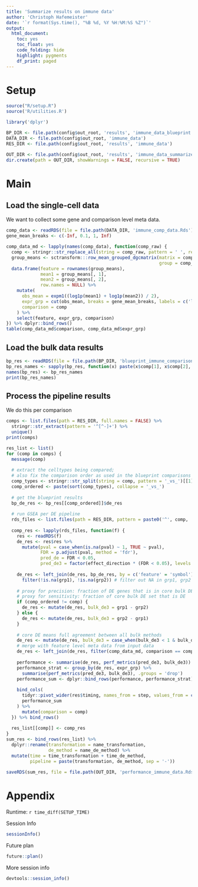 ```yaml
---
title: 'Summarize results on immune data'
author: 'Christoph Hafemeister'
date: '`r format(Sys.time(), "%B %d, %Y %H:%M:%S %Z")`'
output:
  html_document: 
    toc: yes
    toc_float: yes
    code_folding: hide
    highlight: pygments
    df_print: paged
---
```


# Setup

```r
source("R/setup.R")
source('R/utilities.R')

library('dplyr')

BP_DIR <- file.path(config$out_root, 'results', 'immune_data_blueprint')
DATA_DIR <- file.path(config$out_root, 'immune_data')
RES_DIR <- file.path(config$out_root, 'results', 'immune_data')

OUT_DIR <- file.path(config$out_root, 'results', 'immune_data_summarized')
dir.create(path = OUT_DIR, showWarnings = FALSE, recursive = TRUE)
```


# Main

## Load the single-cell data

We want to collect some gene and comparison level meta data.

```r
comp_data <- readRDS(file = file.path(DATA_DIR, 'immune_comp_data.Rds'))
gene_mean_breaks <- c(-Inf, 0.1, 1, Inf)

comp_data_md <- lapply(names(comp_data), function(comp_raw) {
  comp <- stringr::str_replace_all(string = comp_raw, pattern = ' ', replacement = '_')
  group_means <- sctransform:::row_mean_grouped_dgcmatrix(matrix = comp_data[[comp_raw]]$counts, 
                                                          group = comp_data[[comp_raw]]$cell_metadata$group_id, shuffle = FALSE)
  data.frame(feature = rownames(group_means),
             mean1 = group_means[, 1],
             mean2 = group_means[, 2], 
             row.names = NULL) %>%
    mutate(
      obs_mean = expm1((log1p(mean1) + log1p(mean2)) / 2),
      expr_grp = cut(obs_mean, breaks = gene_mean_breaks, labels = c('low', 'medium', 'high')),
      comparison = comp
    ) %>%
    select(feature, expr_grp, comparison)
}) %>% dplyr::bind_rows()
table(comp_data_md$comparison, comp_data_md$expr_grp)
```


## Load the bulk data results

```r
bp_res <- readRDS(file = file.path(BP_DIR, 'blueprint_immune_comparisons.Rds'))
bp_res_names <- sapply(bp_res, function(x) paste(x$comp[1], x$comp[2], sep = '_vs_'))
names(bp_res) <- bp_res_names
print(bp_res_names)
```


## Process the pipeline results

We do this per comparison
```r
comps <- list.files(path = RES_DIR, full.names = FALSE) %>%
  stringr::str_extract(pattern = '^[^-]+') %>%
  unique()
print(comps)
```

```r
res_list <- list()
for (comp in comps) {
  message(comp)
  
  # extract the celltypes being compared; 
  # also fix the comparison order as used in the blueprint comparisons
  comp_types <- stringr::str_split(string = comp, pattern = '_vs_')[[1]] 
  comp_ordered <- paste(sort(comp_types), collapse = '_vs_')
  
  # get the blueprint results
  bp_de_res <- bp_res[[comp_ordered]]$de_res
  
  # run GSEA per DE pipeline
  rds_files <- list.files(path = RES_DIR, pattern = paste0('^', comp, '.*\\.Rds$'), full.names = TRUE)
  
  comp_res <- lapply(rds_files, function(f) {
    res <- readRDS(f)
    de_res <- res$res %>% 
      mutate(pval = case_when(is.na(pval) ~ 1, TRUE ~ pval),
             FDR = p.adjust(pval, method = 'fdr'),
             pred_de = FDR < 0.05,
             pred_de3 = factor(effect_direction * (FDR < 0.05), levels = c(-1, 0, 1)))
    
    de_res <- left_join(de_res, bp_de_res, by = c('feature' = 'symbol')) %>%
      filter(!is.na(grp1), !is.na(grp2)) # filter out NA in grp1, grp2 (non-matching gene names)?
    
    # proxy for precision: fraction of DE genes that is in core bulk DE set
    # proxy for sensitivity: fraction of core bulk DE set that is DE
    if (comp_ordered != comp) {
      de_res <- mutate(de_res, bulk_de3 = grp1 - grp2)
    } else {
      de_res <- mutate(de_res, bulk_de3 = grp2 - grp1)
    }
    
    # core DE means full agreement between all bulk methods
    de_res <- mutate(de_res, bulk_de3 = case_when(bulk_de3 < 1 & bulk_de3 > -1 ~ 0, TRUE ~ bulk_de3))
    # merge with feature level meta data from input data
    de_res <- left_join(de_res, filter(comp_data_md, comparison == comp), by = c('feature'))
    
    performance <- summarise(de_res, perf_metrics(pred_de3, bulk_de3)) 
    performance_strat <- group_by(de_res, expr_grp) %>%
      summarise(perf_metrics(pred_de3, bulk_de3), .groups = 'drop')
    performance_sum <- dplyr::bind_rows(performance, performance_strat)
    
    bind_cols(
      tidyr::pivot_wider(res$timing, names_from = step, values_from = c(name, time)),
      performance_sum 
    ) %>%
      mutate(comparison = comp) 
  }) %>% bind_rows()
  
  res_list[[comp]] <- comp_res
}
sum_res <- bind_rows(res_list) %>%
  dplyr::rename(transformation = name_transformation, 
                de_method = name_de_method) %>%
  mutate(time = time_transformation + time_de_method,
         pipeline = paste(transformation, de_method, sep = '-'))

```

```r
saveRDS(sum_res, file = file.path(OUT_DIR, 'performance_immune_data.Rds')) 
```


# Appendix

Runtime: `r time_diff(SETUP_TIME)`

Session Info
```r
sessionInfo()
```

Future plan
```r
future::plan()
```

More session info
```r
devtools::session_info()
```
